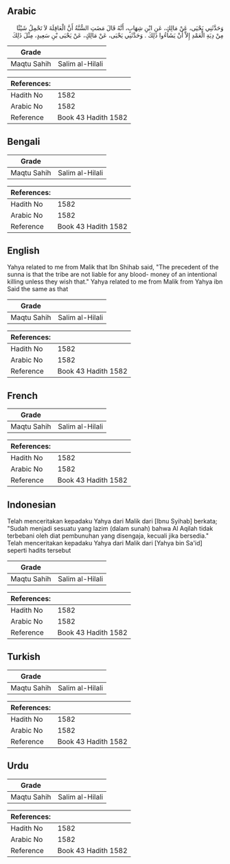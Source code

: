 ## Arabic


<div dir="rtl" lang="ar" style={{fontSize:'larger',backgroundColor:'#f8f9fa',padding:20}}>
وَحَدَّثَنِي يَحْيَى، عَنْ مَالِكٍ، عَنِ ابْنِ شِهَابٍ، أَنَّهُ قَالَ مَضَتِ السُّنَّةُ أَنَّ الْعَاقِلَةَ لاَ تَحْمِلُ شَيْئًا مِنْ دِيَةِ الْعَمْدِ إِلاَّ أَنْ يَشَاءُوا ذَلِكَ ‏.‏ وَحَدَّثَنِي يَحْيَى، عَنْ مَالِكٍ، عَنْ يَحْيَى بْنِ سَعِيدٍ، مِثْلَ ذَلِكَ ‏
</div>
<div style={{backgroundColor:'#f8f9fa',padding:20, marginBottom: 10}}><table> <thead> <tr> <th>Grade</th> <th></th> </tr> </thead> <tbody> <tr><td>Maqtu Sahih</td><td>Salim al-Hilali</td></tr></tbody></table><table> <thead> <tr> <th>References:</th> <th></th> </tr> </thead> <tbody><tr><td>Hadith No</td><td>1582</td></tr><tr><td>Arabic No</td><td>1582</td></tr><tr><td>Reference</td><td>Book 43 Hadith 1582</td></tr></tbody></table></div>

## Bengali


<div dir="ltr" lang="bn" style={{fontSize:'larger',backgroundColor:'#f8f9fa',padding:20}}>

</div>
<div style={{backgroundColor:'#f8f9fa',padding:20, marginBottom: 10}}><table> <thead> <tr> <th>Grade</th> <th></th> </tr> </thead> <tbody> <tr><td>Maqtu Sahih</td><td>Salim al-Hilali</td></tr></tbody></table><table> <thead> <tr> <th>References:</th> <th></th> </tr> </thead> <tbody><tr><td>Hadith No</td><td>1582</td></tr><tr><td>Arabic No</td><td>1582</td></tr><tr><td>Reference</td><td>Book 43 Hadith 1582</td></tr></tbody></table></div>

## English


<div dir="ltr" lang="en" style={{fontSize:'larger',backgroundColor:'#f8f9fa',padding:20}}>
Yahya related to me from Malik that Ibn Shihab said, "The precedent of the sunna is that the tribe are not liable for any blood- money of an intentional killing unless they wish that." Yahya related to me from Malik from Yahya ibn Said the same as that
</div>
<div style={{backgroundColor:'#f8f9fa',padding:20, marginBottom: 10}}><table> <thead> <tr> <th>Grade</th> <th></th> </tr> </thead> <tbody> <tr><td>Maqtu Sahih</td><td>Salim al-Hilali</td></tr></tbody></table><table> <thead> <tr> <th>References:</th> <th></th> </tr> </thead> <tbody><tr><td>Hadith No</td><td>1582</td></tr><tr><td>Arabic No</td><td>1582</td></tr><tr><td>Reference</td><td>Book 43 Hadith 1582</td></tr></tbody></table></div>

## French


<div dir="ltr" lang="fr" style={{fontSize:'larger',backgroundColor:'#f8f9fa',padding:20}}>

</div>
<div style={{backgroundColor:'#f8f9fa',padding:20, marginBottom: 10}}><table> <thead> <tr> <th>Grade</th> <th></th> </tr> </thead> <tbody> <tr><td>Maqtu Sahih</td><td>Salim al-Hilali</td></tr></tbody></table><table> <thead> <tr> <th>References:</th> <th></th> </tr> </thead> <tbody><tr><td>Hadith No</td><td>1582</td></tr><tr><td>Arabic No</td><td>1582</td></tr><tr><td>Reference</td><td>Book 43 Hadith 1582</td></tr></tbody></table></div>

## Indonesian


<div dir="ltr" lang="id" style={{fontSize:'larger',backgroundColor:'#f8f9fa',padding:20}}>
Telah menceritakan kepadaku Yahya dari Malik dari [Ibnu Syihab] berkata; "Sudah menjadi sesuatu yang lazim (dalam sunah) bahwa Al Aqilah tidak terbebani oleh diat pembunuhan yang disengaja, kecuali jika bersedia." Telah menceritakan kepadaku Yahya dari Malik dari [Yahya bin Sa'id] seperti hadits tersebut
</div>
<div style={{backgroundColor:'#f8f9fa',padding:20, marginBottom: 10}}><table> <thead> <tr> <th>Grade</th> <th></th> </tr> </thead> <tbody> <tr><td>Maqtu Sahih</td><td>Salim al-Hilali</td></tr></tbody></table><table> <thead> <tr> <th>References:</th> <th></th> </tr> </thead> <tbody><tr><td>Hadith No</td><td>1582</td></tr><tr><td>Arabic No</td><td>1582</td></tr><tr><td>Reference</td><td>Book 43 Hadith 1582</td></tr></tbody></table></div>

## Turkish


<div dir="ltr" lang="tr" style={{fontSize:'larger',backgroundColor:'#f8f9fa',padding:20}}>

</div>
<div style={{backgroundColor:'#f8f9fa',padding:20, marginBottom: 10}}><table> <thead> <tr> <th>Grade</th> <th></th> </tr> </thead> <tbody> <tr><td>Maqtu Sahih</td><td>Salim al-Hilali</td></tr></tbody></table><table> <thead> <tr> <th>References:</th> <th></th> </tr> </thead> <tbody><tr><td>Hadith No</td><td>1582</td></tr><tr><td>Arabic No</td><td>1582</td></tr><tr><td>Reference</td><td>Book 43 Hadith 1582</td></tr></tbody></table></div>

## Urdu


<div dir="rtl" lang="ur" style={{fontSize:'larger',backgroundColor:'#f8f9fa',padding:20}}>

</div>
<div style={{backgroundColor:'#f8f9fa',padding:20, marginBottom: 10}}><table> <thead> <tr> <th>Grade</th> <th></th> </tr> </thead> <tbody> <tr><td>Maqtu Sahih</td><td>Salim al-Hilali</td></tr></tbody></table><table> <thead> <tr> <th>References:</th> <th></th> </tr> </thead> <tbody><tr><td>Hadith No</td><td>1582</td></tr><tr><td>Arabic No</td><td>1582</td></tr><tr><td>Reference</td><td>Book 43 Hadith 1582</td></tr></tbody></table></div>